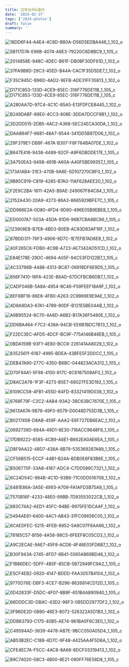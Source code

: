 ```yaml
---
title: 过年台州&温州
date: '2024-02-27'
tags: ['2024-photos']
draft: false
summary: ''
---
```


![18DD6F44-A4E4-4C6D-B80A-D56D5EDBA446_1_102_o](https://cdn.jsdelivr.net/gh/klaaay/pbed1@master/uPic/18DD6F44-A4E4-4C6D-B80A-D56D5EDBA446_1_102_o.jpeg)

![5B117D7A-E96B-4074-A6E3-79220C6D8BC9_1_105_c](https://cdn.jsdelivr.net/gh/klaaay/pbed1@master/uPic/5B117D7A-E96B-4074-A6E3-79220C6D8BC9_1_105_c.jpeg)

![2014858E-948C-4DEC-B61F-DB0BF30DF61D_1_102_o](https://cdn.jsdelivr.net/gh/klaaay/pbed1@master/uPic/2014858E-948C-4DEC-B61F-DB0BF30DF61D_1_102_o.jpeg)

![37FA9B8D-29C3-45ED-B44A-CAC1F35D5DE7_1_102_o](https://cdn.jsdelivr.net/gh/klaaay/pbed1@master/uPic/37FA9B8D-29C3-45ED-B44A-CAC1F35D5DE7_1_102_o.jpeg)

![F35C945C-B96D-4AD2-9EFB-ADE31FF35813_1_102_o](https://cdn.jsdelivr.net/gh/klaaay/pbed1@master/uPic/F35C945C-B96D-4AD2-9EFB-ADE31FF35813_1_102_o.jpeg)

![D171C853-133D-4CE9-85EC-316F776DE11B_1_105_c](https://cdn.jsdelivr.net/gh/klaaay/pbed1@master/uPic/D171C853-133D-4CE9-85EC-316F776DE11B_1_105_c.jpeg)![D171C853-133D-4CE9-85EC-316F776DE11B_1_105_c](https://cdn.jsdelivr.net/gh/klaaay/pbed1@master/uPic/D171C853-133D-4CE9-85EC-316F776DE11B_1_105_c.jpeg)

![A280AA7D-97C4-4C1C-85A5-E13FDFCE8445_1_102_o](https://cdn.jsdelivr.net/gh/klaaay/pbed1@master/uPic/A280AA7D-97C4-4C1C-85A5-E13FDFCE8445_1_102_o.jpeg)

![B249DABF-89E0-4CC3-808E-3DDA7DCCF9B1_1_102_o](https://cdn.jsdelivr.net/gh/klaaay/pbed1@master/uPic/B249DABF-89E0-4CC3-808E-3DDA7DCCF9B1_1_102_o.jpeg)

![3D2DD515-2DB5-4AC2-A368-5EC24ECA30DA_1_102_o](https://cdn.jsdelivr.net/gh/klaaay/pbed1@master/uPic/3D2DD515-2DB5-4AC2-A368-5EC24ECA30DA_1_102_o.jpeg)

![DAA894F7-6681-48A7-9544-341DD5B87D06_1_102_o](https://cdn.jsdelivr.net/gh/klaaay/pbed1@master/uPic/DAA894F7-6681-48A7-9544-341DD5B87D06_1_102_o.jpeg)

![29F379E1-DB8F-467A-B307-F8F764BA07DE_1_102_o](https://cdn.jsdelivr.net/gh/klaaay/pbed1@master/uPic/29F379E1-DB8F-467A-B307-F8F764BA07DE_1_102_o.jpeg)

![B647E416-9436-4489-92CF-A9F6DBDDE17E_1_105_c](https://cdn.jsdelivr.net/gh/klaaay/pbed1@master/uPic/B647E416-9436-4489-92CF-A9F6DBDDE17E_1_105_c.jpeg)

![3A750EA3-9498-491B-A60A-A40F5BE99357_1_105_c](https://cdn.jsdelivr.net/gh/klaaay/pbed1@master/uPic/3A750EA3-9498-491B-A60A-A40F5BE99357_1_105_c.jpeg)

![173A1AB4-31E3-470B-9A6E-5D107270CBF0_1_102_o](https://cdn.jsdelivr.net/gh/klaaay/pbed1@master/uPic/173A1AB4-31E3-470B-9A6E-5D107270CBF0_1_102_o.jpeg)

![9B85C919-C819-4285-B7A0-11AF628AEE20_1_102_o](https://cdn.jsdelivr.net/gh/klaaay/pbed1@master/uPic/9B85C919-C819-4285-B7A0-11AF628AEE20_1_102_o.jpeg)

![F2E9C2BA-1611-42A5-B9AE-249067F84C84_1_105_c](https://cdn.jsdelivr.net/gh/klaaay/pbed1@master/uPic/F2E9C2BA-1611-42A5-B9AE-249067F84C84_1_105_c.jpeg)

![2152A430-20A9-4273-86A3-8665929BFE7C_1_105_c](https://cdn.jsdelivr.net/gh/klaaay/pbed1@master/uPic/2152A430-20A9-4273-86A3-8665929BFE7C_1_105_c.jpeg)

![DD966E2A-0D80-4FD4-9D60-496E05B9EBE8_1_105_c](https://cdn.jsdelivr.net/gh/klaaay/pbed1@master/uPic/DD966E2A-0D80-4FD4-9D60-496E05B9EBE8_1_105_c.jpeg)

![ED0007A7-503A-45DA-81D6-96B7CBA8BC86_1_105_c](https://cdn.jsdelivr.net/gh/klaaay/pbed1@master/uPic/ED0007A7-503A-45DA-81D6-96B7CBA8BC86_1_105_c.jpeg)

![123908EB-B7E8-4BD3-B0EB-AC83D83AF16F_1_102_o](https://cdn.jsdelivr.net/gh/klaaay/pbed1@master/uPic/123908EB-B7E8-4BD3-B0EB-AC83D83AF16F_1_102_o.jpeg)

![87BDD311-76F3-4906-9D7C-1E7EFB7AD6E8_1_102_o](https://cdn.jsdelivr.net/gh/klaaay/pbed1@master/uPic/87BDD311-76F3-4906-9D7C-1E7EFB7AD6E8_1_102_o.jpeg)

![40F265C6-FDB0-4C9B-A723-AE7342AD51CD_1_102_o](https://cdn.jsdelivr.net/gh/klaaay/pbed1@master/uPic/40F265C6-FDB0-4C9B-A723-AE7342AD51CD_1_102_o.jpeg)

![E84E178E-29DC-4694-A05F-94C53FD122B7_1_105_c](https://cdn.jsdelivr.net/gh/klaaay/pbed1@master/uPic/E84E178E-29DC-4694-A05F-94C53FD122B7_1_105_c.jpeg)

![4C33796B-4488-4313-BC87-06918DF6E9D5_1_105_c](https://cdn.jsdelivr.net/gh/klaaay/pbed1@master/uPic/4C33796B-4488-4313-BC87-06918DF6E9D5_1_105_c.jpeg)

![856F7410-16FA-423E-B6AD-67DCFBCB6DB7_1_102_o](https://cdn.jsdelivr.net/gh/klaaay/pbed1@master/uPic/856F7410-16FA-423E-B6AD-67DCFBCB6DB7_1_102_o.jpeg)

![CADF046B-5A8A-4954-8C46-F59FEEF18A9F_1_102_o](https://cdn.jsdelivr.net/gh/klaaay/pbed1@master/uPic/CADF046B-5A8A-4954-8C46-F59FEEF18A9F_1_102_o.jpeg)

![8EF6BF16-86E6-4FB0-A263-2C9969E9E9AE_1_102_o](https://cdn.jsdelivr.net/gh/klaaay/pbed1@master/uPic/8EF6BF16-86E6-4FB0-A263-2C9969E9E9AE_1_102_o.jpeg)

![4D8A9DA3-67A1-4789-90DF-B121E5BE04AB_1_102_o](https://cdn.jsdelivr.net/gh/klaaay/pbed1@master/uPic/4D8A9DA3-67A1-4789-90DF-B121E5BE04AB_1_102_o.jpeg)

![A6B95524-8C70-4A8D-A6B2-B17A36F5480E_1_102_o](https://cdn.jsdelivr.net/gh/klaaay/pbed1@master/uPic/A6B95524-8C70-4A8D-A6B2-B17A36F5480E_1_102_o.jpeg)

![DD6BA464-F7C2-438A-94CB-EE6B1BDC7B13_1_102_o](https://cdn.jsdelivr.net/gh/klaaay/pbed1@master/uPic/DD6BA464-F7C2-438A-94CB-EE6B1BDC7B13_1_102_o.jpeg)

![F22EC3EC-AFD5-4DCF-BC9F-775A146B46EB_1_105_c](https://cdn.jsdelivr.net/gh/klaaay/pbed1@master/uPic/F22EC3EC-AFD5-4DCF-BC9F-775A146B46EB_1_105_c.jpeg)

![0BDA159B-93F1-4E80-BCC6-226141AA8029_1_102_o](https://cdn.jsdelivr.net/gh/klaaay/pbed1@master/uPic/0BDA159B-93F1-4E80-BCC6-226141AA8029_1_102_o.jpeg)

![83525611-6187-4995-BDEA-43BFE5F2DDCC_1_105_c](https://cdn.jsdelivr.net/gh/klaaay/pbed1@master/uPic/83525611-6187-4995-BDEA-43BFE5F2DDCC_1_105_c.jpeg)

![DEB47A90-277C-4350-B6BC-044823ACA312_1_105_c](https://cdn.jsdelivr.net/gh/klaaay/pbed1@master/uPic/DEB47A90-277C-4350-B6BC-044823ACA312_1_105_c.jpeg)

![D70F84A1-5F98-4100-817C-6C6187508AF0_1_102_o](https://cdn.jsdelivr.net/gh/klaaay/pbed1@master/uPic/D70F84A1-5F98-4100-817C-6C6187508AF0_1_102_o.jpeg)

![D8AC2A78-1F3F-4273-B5E7-68027FE3D192_1_105_c](https://cdn.jsdelivr.net/gh/klaaay/pbed1@master/uPic/D8AC2A78-1F3F-4273-B5E7-68027FE3D192_1_105_c.jpeg)

![6109CC58-4FB1-455D-84FD-83321419D038_1_102_o](https://cdn.jsdelivr.net/gh/klaaay/pbed1@master/uPic/6109CC58-4FB1-455D-84FD-83321419D038_1_102_o.jpeg)

![6768F79F-C2C2-4AB4-93A2-3BC63BC7670E_1_105_c](https://cdn.jsdelivr.net/gh/klaaay/pbed1@master/uPic/6768F79F-C2C2-4AB4-93A2-3BC63BC7670E_1_105_c.jpeg)

![9613A67A-9876-49F0-8579-D0048D755D3B_1_105_c](https://cdn.jsdelivr.net/gh/klaaay/pbed1@master/uPic/9613A67A-9876-49F0-8579-D0048D755D3B_1_105_c.jpeg)

![B0217458-D8AB-459F-AAA2-E6F727DB6EAC_1_102_o](https://cdn.jsdelivr.net/gh/klaaay/pbed1@master/uPic/B0217458-D8AB-459F-AAA2-E6F727DB6EAC_1_102_o.jpeg)

![0692739D-684A-49D1-8E30-716ACC9648F8_1_105_c](https://cdn.jsdelivr.net/gh/klaaay/pbed1@master/uPic/0692739D-684A-49D1-8E30-716ACC9648F8_1_105_c.jpeg)

![17DB9222-8585-4CB9-A6E1-B662EA0AE6EA_1_105_c](https://cdn.jsdelivr.net/gh/klaaay/pbed1@master/uPic/17DB9222-8585-4CB9-A6E1-B662EA0AE6EA_1_105_c.jpeg)

![D8F9AA22-48D7-438A-8B79-535369287A89_1_105_c](https://cdn.jsdelivr.net/gh/klaaay/pbed1@master/uPic/D8F9AA22-48D7-438A-8B79-535369287A89_1_105_c.jpeg)

![CF56B515-ECCF-44B1-B24A-BDB0E6F83B6E_1_105_c](https://cdn.jsdelivr.net/gh/klaaay/pbed1@master/uPic/CF56B515-ECCF-44B1-B24A-BDB0E6F83B6E_1_105_c.jpeg)

![B506770F-33A8-4187-ADC4-C7DD586C7321_1_102_o](https://cdn.jsdelivr.net/gh/klaaay/pbed1@master/uPic/B506770F-33A8-4187-ADC4-C7DD586C7321_1_102_o.jpeg)

![6C24D54C-984B-4C1D-93B8-71C0DD516708_1_102_o](https://cdn.jsdelivr.net/gh/klaaay/pbed1@master/uPic/6C24D54C-984B-4C1D-93B8-71C0DD516708_1_102_o.jpeg)

![6481E86A-3A5E-4993-A709-FA1AFD3B75A9_1_105_c](https://cdn.jsdelivr.net/gh/klaaay/pbed1@master/uPic/6481E86A-3A5E-4993-A709-FA1AFD3B75A9_1_105_c.jpeg)

![7570B16F-4233-48E0-99BB-7D93553022CB_1_102_o](https://cdn.jsdelivr.net/gh/klaaay/pbed1@master/uPic/7570B16F-4233-48E0-99BB-7D93553022CB_1_102_o.jpeg)

![883C74A2-AED1-45FC-94BE-9975FE1DCAAF_1_102_o](https://cdn.jsdelivr.net/gh/klaaay/pbed1@master/uPic/883C74A2-AED1-45FC-94BE-9975FE1DCAAF_1_102_o.jpeg)

![5494AE61-6400-4AC1-AB43-31FC09656C05_1_102_o](https://cdn.jsdelivr.net/gh/klaaay/pbed1@master/uPic/5494AE61-6400-4AC1-AB43-31FC09656C05_1_102_o.jpeg)

![6CAEDFEC-5215-4FEB-8852-5A8C07F6AA86_1_102_o](https://cdn.jsdelivr.net/gh/klaaay/pbed1@master/uPic/6CAEDFEC-5215-4FEB-8852-5A8C07F6AA86_1_102_o.jpeg)

![78185C57-B156-4A58-98C5-6FEEF8C05CD3_1_102_o](https://cdn.jsdelivr.net/gh/klaaay/pbed1@master/uPic/78185C57-B156-4A58-98C5-6FEEF8C05CD3_1_102_o.jpeg)

![A9C2ECAE-9AE7-45F8-ACD6-4F46E03FD6B7_1_102_o](https://cdn.jsdelivr.net/gh/klaaay/pbed1@master/uPic/A9C2ECAE-9AE7-45F8-ACD6-4F46E03FD6B7_1_102_o.jpeg)

![B30F943A-2745-4FD7-8B41-5565AB69BD46_1_102_o](https://cdn.jsdelivr.net/gh/klaaay/pbed1@master/uPic/B30F943A-2745-4FD7-8B41-5565AB69BD46_1_102_o.jpeg)

![F1B86DEC-5DFF-4B5F-85CB-5B72949FC9A2_1_105_c](https://cdn.jsdelivr.net/gh/klaaay/pbed1@master/uPic/F1B86DEC-5DFF-4B5F-85CB-5B72949FC9A2_1_105_c.jpeg)

![E5CF4EB2-0920-4147-BDDD-FAA3057B4104_1_102_o](https://cdn.jsdelivr.net/gh/klaaay/pbed1@master/uPic/E5CF4EB2-0920-4147-BDDD-FAA3057B4104_1_102_o.jpeg)

![9770D76E-DBF3-4CE7-B296-8626814CD12D_1_105_c](https://cdn.jsdelivr.net/gh/klaaay/pbed1@master/uPic/9770D76E-DBF3-4CE7-B296-8626814CD12D_1_105_c.jpeg)

![0D42833F-D5DC-4F07-8B8F-651B4A890940_1_105_c](https://cdn.jsdelivr.net/gh/klaaay/pbed1@master/uPic/0D42833F-D5DC-4F07-8B8F-651B4A890940_1_105_c.jpeg)

![66DDDC3D-DB4C-43D2-96F3-0B5DD2977DF2_1_102_o](https://cdn.jsdelivr.net/gh/klaaay/pbed1@master/uPic/66DDDC3D-DB4C-43D2-96F3-0B5DD2977DF2_1_102_o.jpeg)

![3F96DE2D-0890-46E3-8072-526322A5D1B3_1_102_o](https://cdn.jsdelivr.net/gh/klaaay/pbed1@master/uPic/3F96DE2D-0890-46E3-8072-526322A5D1B3_1_102_o.jpeg)

![DDB63793-C175-40B5-AE74-961BA0F6C3E0_1_102_o](https://cdn.jsdelivr.net/gh/klaaay/pbed1@master/uPic/DDB63793-C175-40B5-AE74-961BA0F6C3E0_1_102_o.jpeg)

![C49594AD-3639-4478-AB7E-9BCC550A05D4_1_105_c](https://cdn.jsdelivr.net/gh/klaaay/pbed1@master/uPic/C49594AD-3639-4478-AB7E-9BCC550A05D4_1_105_c.jpeg)

![AB53B2EC-C188-4D7C-9F48-4425AA4F5D6A_1_102_o](https://cdn.jsdelivr.net/gh/klaaay/pbed1@master/uPic/AB53B2EC-C188-4D7C-9F48-4425AA4F5D6A_1_102_o.jpeg)

![CFE4EC7A-F5CC-4AC8-8A66-8DCF03319413_1_102_o](https://cdn.jsdelivr.net/gh/klaaay/pbed1@master/uPic/CFE4EC7A-F5CC-4AC8-8A66-8DCF03319413_1_102_o.jpeg)

![89C74020-58C3-4B00-8E21-090FF76E58D8_1_105_c](https://cdn.jsdelivr.net/gh/klaaay/pbed1@master/uPic/89C74020-58C3-4B00-8E21-090FF76E58D8_1_105_c.jpeg)